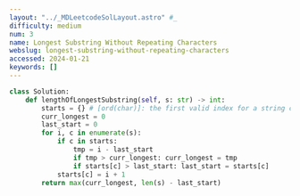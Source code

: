 ```yaml
---
layout: "../_MDLeetcodeSolLayout.astro" #_
difficulty: medium
num: 3
name: Longest Substring Without Repeating Characters
webslug: longest-substring-without-repeating-characters
accessed: 2024-01-21
keywords: []
---
```


```py
class Solution:
    def lengthOfLongestSubstring(self, s: str) -> int:
        starts = {} # [ord(char)]: the first valid index for a string containing the char
        curr_longest = 0
        last_start = 0
        for i, c in enumerate(s):
            if c in starts:
                tmp = i - last_start
                if tmp > curr_longest: curr_longest = tmp
                if starts[c] > last_start: last_start = starts[c]
            starts[c] = i + 1
        return max(curr_longest, len(s) - last_start)
```

